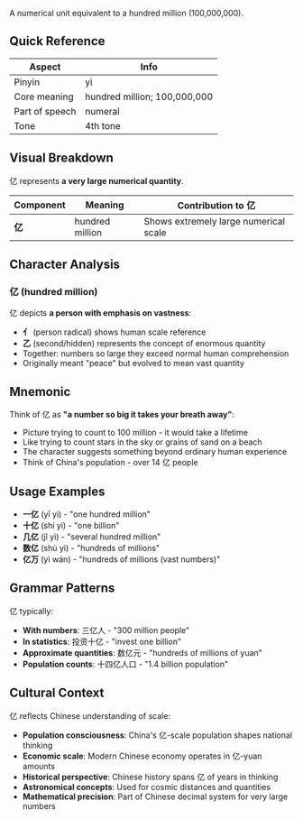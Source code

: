 A numerical unit equivalent to a hundred million (100,000,000).

## Quick Reference

| Aspect         | Info                         |
| -------------- | ---------------------------- |
| Pinyin         | yì                           |
| Core meaning   | hundred million; 100,000,000 |
| Part of speech | numeral                      |
| Tone           | 4th tone                     |

## Visual Breakdown

亿 represents **a very large numerical quantity**.

| Component | Meaning         | Contribution to 亿                    |
| --------- | --------------- | ------------------------------------- |
| **亿**    | hundred million | Shows extremely large numerical scale |

## Character Analysis

### 亿 (hundred million)

亿 depicts **a person with emphasis on vastness**:

- **亻** (person radical) shows human scale reference
- **乙** (second/hidden) represents the concept of enormous quantity
- Together: numbers so large they exceed normal human comprehension
- Originally meant "peace" but evolved to mean vast quantity

## Mnemonic

Think of 亿 as **"a number so big it takes your breath away"**:

- Picture trying to count to 100 million - it would take a lifetime
- Like trying to count stars in the sky or grains of sand on a beach
- The character suggests something beyond ordinary human experience
- Think of China's population - over 14 亿 people

## Usage Examples

- **一亿** (yī yì) - "one hundred million"
- **十亿** (shí yì) - "one billion"
- **几亿** (jǐ yì) - "several hundred million"
- **数亿** (shù yì) - "hundreds of millions"
- **亿万** (yì wán) - "hundreds of millions (vast numbers)"

## Grammar Patterns

亿 typically:

- **With numbers**: 三亿人 - "300 million people"
- **In statistics**: 投资十亿 - "invest one billion"
- **Approximate quantities**: 数亿元 - "hundreds of millions of yuan"
- **Population counts**: 十四亿人口 - "1.4 billion population"

## Cultural Context

亿 reflects Chinese understanding of scale:

- **Population consciousness**: China's 亿-scale population shapes national thinking
- **Economic scale**: Modern Chinese economy operates in 亿-yuan amounts
- **Historical perspective**: Chinese history spans 亿 of years in thinking
- **Astronomical concepts**: Used for cosmic distances and quantities
- **Mathematical precision**: Part of Chinese decimal system for very large numbers
